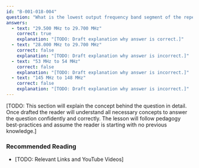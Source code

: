 ```yaml
---
id: "B-001-018-004"
question: "What is the lowest output frequency band segment of the repeaters that holders of an Amateur Radio Operator Certificate with only a Basic Qualification are allowed to use?"
answers:
  - text: "29.500 MHz to 29.700 MHz"
    correct: true
    explanation: "[TODO: Draft explanation why answer is correct.]"
  - text: "28.000 MHz to 29.700 MHz"
    correct: false
    explanation: "[TODO: Draft explanation why answer is incorrect.]"
  - text: "53 MHz to 54 MHz"
    correct: false
    explanation: "[TODO: Draft explanation why answer is incorrect.]"
  - text: "145 MHz to 148 MHz"
    correct: false
    explanation: "[TODO: Draft explanation why answer is incorrect.]"
---
```


[TODO: This section will explain the concept behind the question in detail. Once drafted the reader will understand all necessary concepts to answer the question confidently and correctly. The lesson will follow pedagogy best-practices and assume the reader is starting with no previous knowledge.]

### Recommended Reading

- [TODO: Relevant Links and YouTube Videos]
